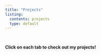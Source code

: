 ```yaml
---
title: "Projects"
listing:
  contents: projects
  type: default   
---
```


<br>

**Click on each tab to check out my projects!**

<br>
